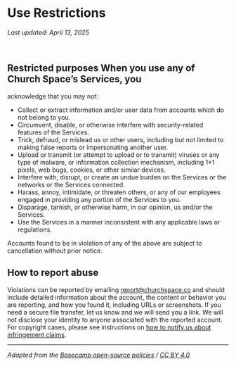 # Use Restrictions

_Last updated: April 13, 2025_

<br />

## **Restricted purposes** When you use any of Church Space’s Services, you

acknowledge that you may not:

- Collect or extract information and/or user data from accounts which do not belong to you.
- Circumvent, disable, or otherwise interfere with security-related features of the Services.
- Trick, defraud, or mislead us or other users, including but not limited to making false reports or impersonating another user.
- Upload or transmit (or attempt to upload or to transmit) viruses or any type of malware, or information collection mechanism, including 1×1 pixels, web bugs, cookies, or other similar devices.
- Interfere with, disrupt, or create an undue burden on the Services or the networks or the Services connected.
- Harass, annoy, intimidate, or threaten others, or any of our employees engaged in providing any portion of the Services to you.
- Disparage, tarnish, or otherwise harm, in our opinion, us and/or the Services.
- Use the Services in a manner inconsistent with any applicable laws or regulations.

Accounts found to be in violation of any of the above are subject to cancellation without prior notice.

## **How to report abuse**

Violations can be reported by emailing [report@churchspace.co](mailto:report@churchspace.co) and should include detailed information about the account, the content or behavior you are reporting, and how you found it, including URLs or screenshots. If you need a secure file transfer, let us know and we will send you a link. We will not disclose your identity to anyone associated with the reported account. For copyright cases, please see instructions on [how to notify us about infringement claims](https://churchspace.co/policies/copyright).

---

_Adapted from the [Basecamp open-source policies](https://github.com/basecamp/policies) / [CC BY 4.0](https://creativecommons.org/licenses/by/4.0/)_
